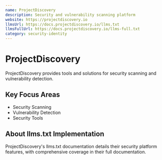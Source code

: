 ```yaml
---
name: ProjectDiscovery
description: Security and vulnerability scanning platform
website: https://projectdiscovery.io
llmsUrl: https://docs.projectdiscovery.io/llms.txt
llmsFullUrl: https://docs.projectdiscovery.io/llms-full.txt
category: security-identity
---
```


# ProjectDiscovery

ProjectDiscovery provides tools and solutions for security scanning and vulnerability detection.

## Key Focus Areas

- Security Scanning
- Vulnerability Detection
- Security Tools

## About llms.txt Implementation

ProjectDiscovery's llms.txt documentation details their security platform features, with comprehensive coverage in their full documentation.
